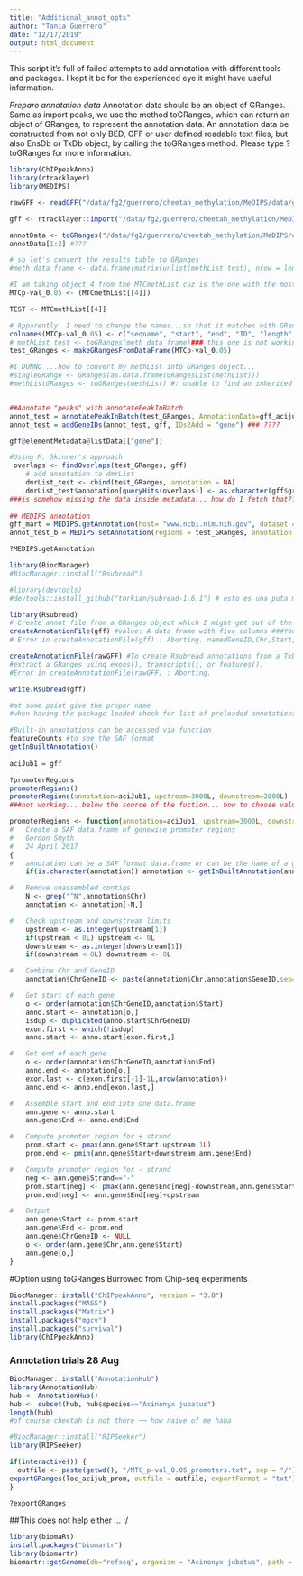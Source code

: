```yaml
---
title: "Additional_annot_opts"
author: "Tania Guerrero"
date: "12/17/2019"
output: html_document
---
```


This script it's full of failed attempts to add annotation with different tools and packages. I kept it bc for the experienced eye it might have useful information. 

*Prepare annotation data*
Annotation data should be an object of GRanges. Same as import peaks, we use the method toGRanges, which can return an object of GRanges, to represent the annotation data. An annotation data be constructed from not only BED, GFF or user defined readable text files, but also EnsDb or TxDb object, by calling the toGRanges method. Please type ?toGRanges for more information.
```r
library(ChIPpeakAnno)
library(rtracklayer)
library(MEDIPS)

rawGFF <- readGFF("/data/fg2/guerrero/cheetah_methylation/MeDIPS/data/genome/refGenome/Acijub_2_GCF_003709585.1_genomic.gff") ## difference is a dataframe and with import it creates already a GRanges object

gff <- rtracklayer::import("/data/fg2/guerrero/cheetah_methylation/MeDIPS/data/genome/refGenome/Acijub_2_GCF_003709585.1_genomic.gff")

annotData <- toGRanges("/data/fg2/guerrero/cheetah_methylation/MeDIPS/data/genome/refGenome/Acijub_2_GCF_003709585.1_genomic.gff", format= "GFF") ### OKAY THIS IS NOT WORKING...BUT I guess I can use the gff since that's already a GRanges object---FIGURE OUT WHY IS NOT WORKING... MAYBE THAT'S WHY IS NOT DOING THE OVERLAPPING PROPERLY.... :s 
annotData[1:2] #???

# so let's convert the results table to GRanges
#meth_data_frame <- data.frame(matrix(unlist(methList_test), nrow = length(methList_test), byrow = T))

#I am taking object 4 from the MTCmethList cuz is the one with the most astringent p-val, just for the quick test...
MTCp-val_0.05 <- (MTCmethList[[4]])

TEST <- MTCmethList[[4]]

# Apparently  I need to change the names...so that it matches with GRanges format
colnames(MTCp-val_0.05) <- c("seqname", "start", "end", "ID", "length", "numSigWin", "minP", "cpgNum", "cpgDensity")
# methList_test <- toGRanges(meth_data_frame)### this one is not working..let's try makeGRangesFromDataFrame
test_GRanges <- makeGRangesFromDataFrame(MTCp-val_0.05)

#I DUNNO ...how to convert my methList into GRanges object... 
#singleGRange <- GRanges(as.data.frame(GRangesList(methList)))
#methListGRanges <- toGRanges(methList) #: unable to find an inherited method for function 'toGRanges' for signature '"list"': unable to find an inherited method for function 'toGRanges' for signature '"list"'


##Annotate "peaks" with annotatePeakInBatch
annot_test = annotatePeakInBatch(test_GRanges, AnnotationData=gff_acijub)
annot_test = addGeneIDs(annot_test, gff, IDs2Add = "gene") ### ????

gff@elementMetadata@listData[["gene"]]

#Using M. Skinner's approach
 overlaps <- findOverlaps(test_GRanges, gff)
    # add annotation to dmrList
    dmrList_test <- cbind(test_GRanges, annotation = NA)
    dmrList_test$annotation[queryHits(overlaps)] <- as.character(gff$group[subjectHits(overlaps)])
###is somehow missing the data inside metadata... how do I fetch that???
    
## MEDIPS annotation
gff_mart = MEDIPS.getAnnotation(host= "www.ncbi.nlm.nih.gov", dataset = gff, annotation = (gff@elementMetadata@listData[["gene"]]))
annot_test_b = MEDIPS.setAnnotation(regions = test_GRanges, annotation = gff)

?MEDIPS.getAnnotation


```

```r
library(BiocManager)
#BiocManager::install("Rsubread")

#library(devtools)
#devtools::install_github("torkian/subread-1.6.1") # esto es una puta mierda!!! 
```

```r
library(Rsubread)
# Create annot file from a GRanges object which I might get out of the other package (see following chunk)
createAnnotationFile(gff) #value: A data frame with five columns ###Your GRanges elementMetadata must contain a column called "id".
# Error in createAnnotationFile(gff) : Aborting. namedGeneID,Chr,Start,EndandStrand.

createAnnotationFile(rawGFF) #To create Rsubread annotations from a TxDb or FeatureDb,
#extract a GRanges using exons(), transcripts(), or features().
#Error in createAnnotationFile(rawGFF) : Aborting.

write.Rsubread(gff)

#at some point give the proper name
#when having the package loaded check for list of preloaded annotations

#Built-in annotations can be accessed via function 
featureCounts #to see the SAF format 
getInBuiltAnnotation()
 
aciJub1 = gff

?promoterRegions
promoterRegions()
promoterRegions(annotation=aciJub1, upstream=3000L, downstream=2000L) 
###not working... below the source of the fuction... how to choose values...?

```

```r

promoterRegions <- function(annotation=aciJub1, upstream=3000L, downstream=2000L)   
#	Create a SAF data.frame of genewise promoter regions
#	Gordon Smyth
#	24 April 2017
{
#	annotation can be a SAF format data.frame or can be the name of a genome with built-in annotation
	if(is.character(annotation)) annotation <- getInBuiltAnnotation(annotation)

#	Remove unassembled contigs
	N <- grep("^N",annotation$Chr)
	annotation <- annotation[-N,]

#	Check upstream and downstream limits
	upstream <- as.integer(upstream[1])
	if(upstream < 0L) upstream <- 0L
	downstream <- as.integer(downstream[1])
	if(downstream < 0L) downstream <- 0L

#	Combine Chr and GeneID
	annotation$ChrGeneID <- paste(annotation$Chr,annotation$GeneID,sep=".")

#	Get start of each gene
	o <- order(annotation$ChrGeneID,annotation$Start)
	anno.start <- annotation[o,]
	isdup <- duplicated(anno.start$ChrGeneID)
	exon.first <- which(!isdup)
	anno.start <- anno.start[exon.first,]

#	Get end of each gene
	o <- order(annotation$ChrGeneID,annotation$End)
	anno.end <- annotation[o,]
	exon.last <- c(exon.first[-1]-1L,nrow(annotation))
	anno.end <- anno.end[exon.last,]

#	Assemble start and end into one data.frame
	ann.gene <- anno.start
	ann.gene$End <- anno.end$End

#	Compute promoter region for + strand
	prom.start <- pmax(ann.gene$Start-upstream,1L)
	prom.end <- pmin(ann.gene$Start+downstream,ann.gene$End)

#	Compute promoter region for - strand
	neg <- ann.gene$Strand=="-"
	prom.start[neg] <- pmax(ann.gene$End[neg]-downstream,ann.gene$Start[neg])
	prom.end[neg] <- ann.gene$End[neg]+upstream

#	Output
	ann.gene$Start <- prom.start
	ann.gene$End <- prom.end
	ann.gene$ChrGeneID <- NULL
	o <- order(ann.gene$Chr,ann.gene$Start)
	ann.gene[o,]
}
```

#Option using toGRanges
Burrowed from Chip-seq experiments
```r
BiocManager::install("ChIPpeakAnno", version = "3.8")
install.packages("MASS")
install.packages("Matrix")
install.packages("mgcv")
install.packages("survival")
library(ChIPpeakAnno)

```

### Annotation trials 28 Aug
```r
BiocManager::install("AnnotationHub")
library(AnnotationHub)
hub <- AnnotationHub()
hub <- subset(hub, hub$species=="Acinonyx jubatus")
length(hub)
#of course cheetah is not there ¬¬ how naive of me haha
```


```r
#BiocManager::install("RIPSeeker")
library(RIPSeeker)

if(interactive()) { 
  outfile <- paste(getwd(), "/MTC_p-val_0.05_promoters.txt", sep = "/")
exportGRanges(loc_acijub_prom, outfile = outfile, exportFormat = "txt")
}

?exportGRanges
```


##This does not help either ... :/
```r
library(biomaRt)
install.packages("biomartr")
library(biomartr)
biomartr::getGenome(db="refseq", organism = "Acinonyx jubatus", path = file.path("_ncbi_downloads", "genomes"))
```



